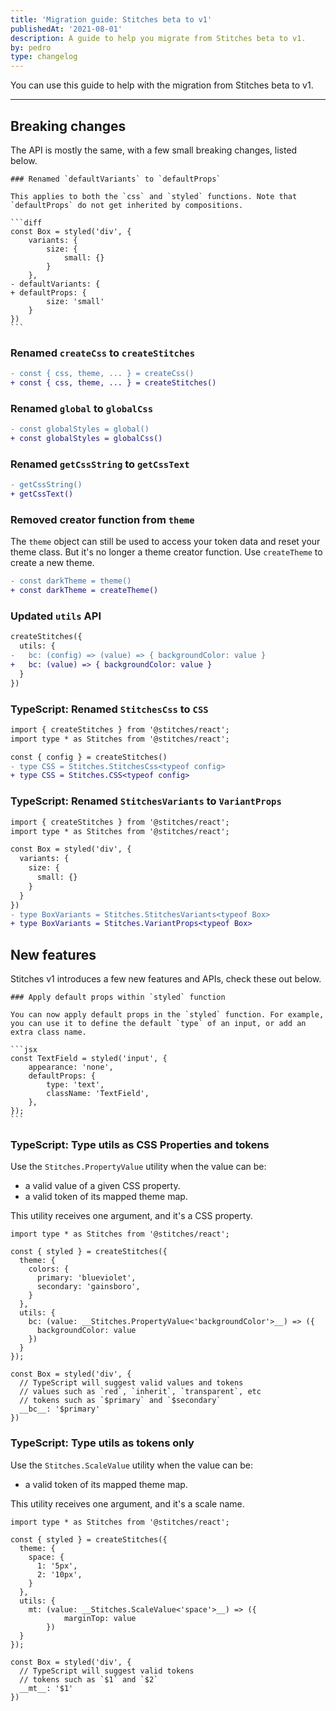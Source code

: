 ```yaml
---
title: 'Migration guide: Stitches beta to v1'
publishedAt: '2021-08-01'
description: A guide to help you migrate from Stitches beta to v1.
by: pedro
type: changelog
---
```


You can use this guide to help with the migration from Stitches beta to v1.

---

## Breaking changes

The API is mostly the same, with a few small breaking changes, listed below.

<div style={{display:'none'}}>

    ### Renamed `defaultVariants` to `defaultProps`

    This applies to both the `css` and `styled` functions. Note that `defaultProps` do not get inherited by compositions.

    ```diff
    const Box = styled('div', {
    	variants: {
    		size: {
    			small: {}
    		}
    	},
    - defaultVariants: {
    + defaultProps: {
    		size: 'small'
    	}
    })
    ```

</div>

### Renamed `createCss` to `createStitches`

```diff
- const { css, theme, ... } = createCss()
+ const { css, theme, ... } = createStitches()
```

### Renamed `global` to `globalCss`

```diff
- const globalStyles = global()
+ const globalStyles = globalCss()
```

### Renamed `getCssString` to `getCssText`

```diff
- getCssString()
+ getCssText()
```

### Removed creator function from `theme`

The `theme` object can still be used to access your token data and reset your theme class. But it's no longer a theme creator function. Use `createTheme` to create a new theme.

```diff
- const darkTheme = theme()
+ const darkTheme = createTheme()
```

### Updated `utils` API

```diff
createStitches({
  utils: {
-   bc: (config) => (value) => { backgroundColor: value }
+   bc: (value) => { backgroundColor: value }
  }
})
```

### TypeScript: Renamed `StitchesCss` to `CSS`

```diff
import { createStitches } from '@stitches/react';
import type * as Stitches from '@stitches/react';

const { config } = createStitches()
- type CSS = Stitches.StitchesCss<typeof config>
+ type CSS = Stitches.CSS<typeof config>
```

### TypeScript: Renamed `StitchesVariants` to `VariantProps`

```diff
import { createStitches } from '@stitches/react';
import type * as Stitches from '@stitches/react';

const Box = styled('div', {
  variants: {
    size: {
      small: {}
    }
  }
})
- type BoxVariants = Stitches.StitchesVariants<typeof Box>
+ type BoxVariants = Stitches.VariantProps<typeof Box>
```

## New features

Stitches v1 introduces a few new features and APIs, check these out below.

<div style={{ display:'none' }}>

    ### Apply default props within `styled` function

    You can now apply default props in the `styled` function. For example, you can use it to define the default `type` of an input, or add an extra class name.

    ```jsx
    const TextField = styled('input', {
    	appearance: 'none',
    	defaultProps: {
    		type: 'text',
    		className: 'TextField',
    	},
    });
    ```

</div>

### TypeScript: Type utils as CSS Properties and tokens

Use the `Stitches.PropertyValue` utility when the value can be:

- a valid value of a given CSS property.
- a valid token of its mapped theme map.

This utility receives one argument, and it's a CSS property.

```tsx
import type * as Stitches from '@stitches/react';

const { styled } = createStitches({
  theme: {
    colors: {
      primary: 'blueviolet',
      secondary: 'gainsboro',
    }
  },
  utils: {
    bc: (value: __Stitches.PropertyValue<'backgroundColor'>__) => ({
      backgroundColor: value
    })
  }
});

const Box = styled('div', {
  // TypeScript will suggest valid values and tokens
  // values such as `red`, `inherit`, `transparent`, etc
  // tokens such as `$primary` and `$secondary`
  __bc__: '$primary'
})
```

### TypeScript: Type utils as tokens only

Use the `Stitches.ScaleValue` utility when the value can be:

- a valid token of its mapped theme map.

This utility receives one argument, and it's a scale name.

```tsx
import type * as Stitches from '@stitches/react';

const { styled } = createStitches({
  theme: {
    space: {
      1: '5px',
      2: '10px',
    }
  },
  utils: {
    mt: (value: __Stitches.ScaleValue<'space'>__) => ({
			marginTop: value
		})
  }
});

const Box = styled('div', {
  // TypeScript will suggest valid tokens
  // tokens such as `$1` and `$2`
  __mt__: '$1'
})
```
